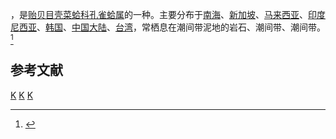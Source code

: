 {{noteTA
|T=zh-cn:隔贻贝; zh-tw:孔雀殼菜蛤;
|1=zh-cn:隔贻贝; zh-tw:孔雀殼菜蛤;
}}
{{Speciesbox
| genus = Septifer
| species = bilocularis
| authority = ([[Linnaeus|Linnaeus]], 1758)
}}
{{地区用词4|start=学名：''{{lang|la|Septifer bilocularis}}''|cn=隔贻贝|tw=孔雀殼菜蛤|as=称}}，是[[贻贝目|贻贝目]][[壳菜蛤科|壳菜蛤科]][[孔雀蛤属|孔雀蛤属]]的一种。主要分布于[[南海|南海]]、[[新加坡|新加坡]]、[[马来西亚|马来西亚]]、[[印度尼西亚|印度尼西亚]]、[[韩国|韩国]]、[[中国大陆|中国大陆]]、[[台湾|台湾]]，常栖息在潮间带泥地的岩石、潮间带、潮间带。<ref>{{cite web|url=http://shell.sinica.edu.tw/chinese/shellbase_detail.php?science_no=2210|title=国际贝库：隔贻贝|publisher=台湾贝类资料库|accessdate=2009-08-11|archive-date=2016-03-04|archive-url=https://web.archive.org/web/20160304091559/http://shell.sinica.edu.tw/chinese/shellbase_detail.php?science_no=2210|dead-url=no}}</ref>

== 参考文献 ==
{{reflist|2}}
{{Taxonbar|from=Q3804445}}

[[Category:孔雀蛤属|K]]
[[Category:卡尔·林奈命名的生物分类|K]]
[[Category:1758年描述的动物|K]]